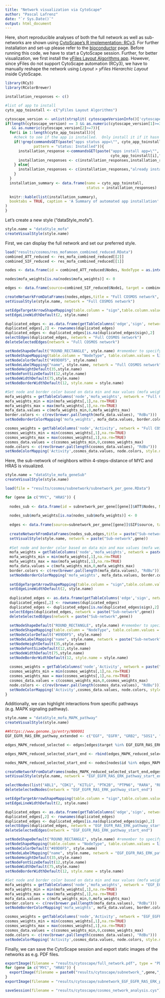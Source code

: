 ```yaml
---
title: "Network visualization via CytoScape"
author: "Pascal Lafrenz"
date: "`r Sys.Date()`"
output: html_document
---
```


Here, short reproducible analyses of both the full network as well as sub-networks are shown using [CytoScape's R implementation: RCy3](https://bioconductor.org/packages/release/bioc/html/RCy3.html). For further installation and set-up please refer to the [bioconductor](https://bioconductor.org/packages/release/bioc/html/RCy3.html) page. Before running this code, we have to start a CytoScape session. Further, for better visualization, we first install the [yFiles Layout Algorithms app](https://www.yworks.com/products/yfiles-layout-algorithms-for-cytoscape). However, since yFiles do not support CytoScape automation (RCy3), we have to manually reshape the network using $\textit{Layout > yFiles Hierarchic Layout}$ inside CytoScape.

```r
library(RCy3)
library(RColorBrewer)
```

```r
installation_responses <- c()

#list of app to install
cyto_app_toinstall <- c("yFiles Layout Algorithms")

cytoscape_version <- unlist(strsplit( cytoscapeVersionInfo()['cytoscapeVersion'],split = "\\."))
if(length(cytoscape_version) == 3 && as.numeric(cytoscape_version[1]>=3) 
   && as.numeric(cytoscape_version[2]>=7)){
  for(i in 1:length(cyto_app_toinstall)){
    #check to see if the app is installed.  Only install it if it hasn't been installed
    if(!grep(commandsGET(paste("apps status app=\"", cyto_app_toinstall[1],"\"", sep="")), 
             pattern = "status: Installed")){
      installation_response <-commandsGET(paste("apps install app=\"", 
                                                cyto_app_toinstall[i],"\"", sep=""))
      installation_responses <- c(installation_responses,installation_response)
    } else{
      installation_responses <- c(installation_responses,"already installed")
    }
  }
  installation_summary <- data.frame(name = cyto_app_toinstall, 
                                     status = installation_responses)
  
  knitr::kable(list(installation_summary),
  booktabs = TRUE, caption = 'A Summary of automated app installation'
)
}
```

Let's create a new style ("dataStyle_mofa").

```r
style.name = "dataStyle_mofa"
createVisualStyle(style.name)
```

First, we can display the full network and set our preferred style.

```r
load("results/cosmos/res_mofamoon_combined_reduced.RData")
combined_ATT_reduced <- res_mofa_combined_reduced[[2]]
combined_SIF_reduced <- res_mofa_combined_reduced[[1]]

nodes <- data.frame(id = combined_ATT_reduced$Nodes, NodeType = as.integer(combined_ATT_reduced$NodeType), mofa_weights = as.numeric(combined_ATT_reduced$mofa_weights), Activity = combined_ATT_reduced$Activity, stringsAsFactors = F)

nodes$mofa_weights[is.na(nodes$mofa_weights)] <- 0

edges <- data.frame(source=combined_SIF_reduced$Node1, target = combined_SIF_reduced$Node2, sign = combined_SIF_reduced$Sign, weight = combined_SIF_reduced$Weight,stringsAsFactors = F)

createNetworkFromDataFrames(nodes,edges,title = "Full COSMOS network", table.key.column = "name", collection = "Full Network")
setVisualStyle(style.name, network = "Full COSMOS network")

setEdgeTargetArrowShapeMapping(table.column = "sign",table.column.values =  list("-1","1"), shapes = list("T","ARROW"), style.name = style.name, network = "Full COSMOS network")
setEdgeLineWidthDefault(2, style.name)

duplicated_edges <- as.data.frame(getTableColumns('edge','sign', network = "Full COSMOS network"))
duplicated_edges[,2] <- rownames(duplicated_edges)
duplicated_edges <- duplicated_edges[is.na(duplicated_edges$sign),2]
selectEdges(duplicated_edges, network = "Full COSMOS network")
deleteSelectedEdges(network = "Full COSMOS network")

setNodeShapeDefault("ROUND_RECTANGLE", style.name) #remember to specify your style.name!
setNodeShapeMapping(table.column = "NodeType", table.column.values = list("1","2","3"),shapes = list("Octagon","VEE","Triangle"), style.name = style.name, network = "Full COSMOS network")
setNodeColorDefault("#89D0F5", style.name)
setNodeLabelMapping("name", style.name, network = "Full COSMOS network")
setNodeHeightDefault(35,style.name)
setNodeFontSizeDefault(12,style.name)
setNodeWidthDefault(75,style.name)
setNodeBorderWidthDefault(12, style.name = style.name)

#Set node and border color based on data min and max values (mofa weights, cosmos weights)
mofa_weights = getTableColumns('node','mofa_weights', network = "Full COSMOS network")  
mofa_weights_min = min(mofa_weights[,1],na.rm=TRUE)
mofa_weights_max = max(mofa_weights[,1],na.rm=TRUE)
mofa_data.values = c(mofa_weights_min,0,mofa_weights_max)
border.colors <- c(rev(brewer.pal(length(mofa_data.values), "RdBu")))
setNodeBorderColorMapping('mofa_weights', mofa_data.values, border.colors, style.name = style.name, network = "Full COSMOS network")

cosmos_weights = getTableColumns('node','Activity', network = "Full COSMOS network")
cosmos_weights_min = min(cosmos_weights[,1],na.rm=TRUE)
cosmos_weights_max = max(cosmos_weights[,1],na.rm=TRUE)
cosmos_data.values = c(cosmos_weights_min,0,cosmos_weights_max)
node.colors <- c(rev(brewer.pal(length(cosmos_data.values), "RdBu")))
setNodeColorMapping('Activity',cosmos_data.values, node.colors, style.name = style.name, network = "Full COSMOS network")
```

Here, the sub-network of neighbors within 4-steps-distance of MYC and HRAS is visualized.

```r
style.name = "dataStyle_mofa_geneSub"
createVisualStyle(style.name)

load(file = "results/cosmos/subnetwork/subnetwork_per_gene.RData")

for (gene in c("MYC", "HRAS")) {
  
  nodes_sub <- data.frame(id = subnetwork_per_gene[[gene]]$ATT$Nodes, NodeType = as.integer(subnetwork_per_gene[[gene]]$ATT$NodeType), mofa_weights = as.numeric(subnetwork_per_gene[[gene]]$ATT$mofa_weights), Activity = subnetwork_per_gene[[gene]]$ATT$Activity, stringsAsFactors = F)
  
  nodes_sub$mofa_weights[is.na(nodes_sub$mofa_weights)] <- 0
  
  edges <- data.frame(source=subnetwork_per_gene[[gene]]$SIF$source, target = subnetwork_per_gene[[gene]]$SIF$target, sign = subnetwork_per_gene[[gene]]$SIF$sign, weight = subnetwork_per_gene[[gene]]$SIF$interaction,stringsAsFactors = F)
  
  createNetworkFromDataFrames(nodes_sub,edges,title = paste("Sub-network",gene), table.key.column = "name", collection = "Sub-Network")
  setVisualStyle(style.name, network = paste("Sub-network",gene))
  
  #Set node and border color based on data min and max values (mofa weights, cosmos weights)
  mofa_weights = getTableColumns('node','mofa_weights', network = paste("Sub-network",gene))  
  mofa_weights_min = min(mofa_weights[,1],na.rm=TRUE)
  mofa_weights_max = max(mofa_weights[,1],na.rm=TRUE)
  mofa_data.values = c(mofa_weights_min,0,mofa_weights_max)
  border.colors <- c(rev(brewer.pal(length(mofa_data.values), "RdBu")))
  setNodeBorderColorMapping('mofa_weights', mofa_data.values, border.colors, style.name = style.name, network = paste("Sub-network",gene))
  
  setEdgeTargetArrowShapeMapping(table.column = "sign",table.column.values =  list("-1","1"), shapes = list("T","ARROW"), style.name = style.name, network = paste("Sub-network",gene))
  setEdgeLineWidthDefault(2, style.name)
  
  duplicated_edges <- as.data.frame(getTableColumns('edge','sign', network = paste("Sub-network",gene)))
  duplicated_edges[,2] <- rownames(duplicated_edges)
  duplicated_edges <- duplicated_edges[is.na(duplicated_edges$sign),2]
  selectEdges(duplicated_edges, network = paste("Sub-network",gene))
  deleteSelectedEdges(network = paste("Sub-network",gene))
  
  setNodeShapeDefault("ROUND_RECTANGLE", style.name) #remember to specify your style.name!
  setNodeShapeMapping(table.column = "NodeType", table.column.values = list("1","2","3"),shapes = list("Octagon","VEE","Triangle"), style.name = style.name, network = paste("Sub-network",gene))
  setNodeColorDefault("#89D0F5", style.name)
  setNodeLabelMapping("name", style.name, network = paste("Sub-network",gene))
  setNodeHeightDefault(35,style.name)
  setNodeFontSizeDefault(12,style.name)
  setNodeWidthDefault(75,style.name)
  setNodeBorderWidthDefault(12, style.name = style.name)
  
  cosmos_weights = getTableColumns('node','Activity', network = paste("Sub-network",gene))
  cosmos_weights_min = min(cosmos_weights[,1],na.rm=TRUE)
  cosmos_weights_max = max(cosmos_weights[,1],na.rm=TRUE)
  cosmos_data.values = c(cosmos_weights_min,0,cosmos_weights_max)
  node.colors <- c(rev(brewer.pal(length(cosmos_data.values), "RdBu")))
  setNodeColorMapping('Activity',cosmos_data.values, node.colors, style.name = style.name, network = paste("Sub-network",gene))
}
```

Additionally, we can highlight interactions from specific pathways (e.g. MAPK signaling pathway).

```r
style.name = "dataStyle_mofa_MAPK_pathway"
createVisualStyle(style.name)

##https://www.genome.jp/entry/N00001
EGF_EGFR_RAS_ERK_pathway_extended <- c("EGF", "EGFR", "GRB2", "SOS1", "SOS2", "HRAS", "KRAS", "NRAS", "ARAF", "BRAF", "RAF1", "MAP2K1", "MAP2K2", "MAPK1", "MAPK3", "CCND1", "CREBBP", "MYC", "SRF", "FOS")

edges_MAPK_reduced_selected <- edges[edges$target %in% EGF_EGFR_RAS_ERK_pathway_extended & edges$source %in% EGF_EGFR_RAS_ERK_pathway_extended,]

edges_MAPK_reduced_selected_start_end <- rbind(edges_MAPK_reduced_selected, edges[edges$target %in% "EGFR",],edges[edges$source %in% c("FOS","MYC"),])

nodes_MAPK_reduced_selected_start_end <- nodes[nodes$id %in% edges_MAPK_reduced_selected_start_end$source | nodes$id %in% edges_MAPK_reduced_selected_start_end$target,]

createNetworkFromDataFrames(nodes_MAPK_reduced_selected_start_end,edges_MAPK_reduced_selected_start_end,title = "EGF_EGFR_RAS_ERK_pathway_start_end", table.key.column = "name", collection = "Sub-Network")
setVisualStyle(style.name, network = "EGF_EGFR_RAS_ERK_pathway_start_end")

selectNodes(list("ABL1", "CDK1", "KITLG", "PTK2B", "PTPN6", "RARA", "RELA", "JUNB", "EGR1", "FYN", "HBEGF", "ITGB1", "JUNB", "TP53", "SRC", "CCNE1", "GNAI2", "UBE2D1", "PTPRG"), by.col = "name", network = "EGF_EGFR_RAS_ERK_pathway_start_end")
deleteSelectedNodes(network = "EGF_EGFR_RAS_ERK_pathway_start_end")

setEdgeTargetArrowShapeMapping(table.column = "sign",table.column.values =  list("-1","1"), shapes = list("T","ARROW"), style.name = style.name, network = "EGF_EGFR_RAS_ERK_pathway_start_end")
setEdgeLineWidthDefault(2, style.name)

duplicated_edges <- as.data.frame(getTableColumns('edge','sign', network = "EGF_EGFR_RAS_ERK_pathway_start_end"))
duplicated_edges[,2] <- rownames(duplicated_edges)
duplicated_edges <- duplicated_edges[is.na(duplicated_edges$sign),2]
selectEdges(duplicated_edges, network = "EGF_EGFR_RAS_ERK_pathway_start_end")
deleteSelectedEdges(network = "EGF_EGFR_RAS_ERK_pathway_start_end")

setNodeShapeDefault("ROUND_RECTANGLE", style.name) #remember to specify your style.name!
setNodeShapeMapping(table.column = "NodeType", table.column.values = list("1","2","3"),shapes = list("Octagon","VEE","Triangle"), style.name = style.name, network = "EGF_EGFR_RAS_ERK_pathway_start_end")
setNodeColorDefault("#89D0F5", style.name)
setNodeLabelMapping("name", style.name, network = "EGF_EGFR_RAS_ERK_pathway_start_end")
setNodeHeightDefault(35,style.name)
setNodeFontSizeDefault(12,style.name)
setNodeWidthDefault(75,style.name)
setNodeBorderWidthDefault(12, style.name = style.name)

#Set node and border color based on data min and max values (mofa weights, cosmos weights)
mofa_weights = getTableColumns('node','mofa_weights', network = "EGF_EGFR_RAS_ERK_pathway_start_end")  
mofa_weights_min = min(mofa_weights[,1],na.rm=TRUE)
mofa_weights_max = max(mofa_weights[,1],na.rm=TRUE)
mofa_data.values = c(mofa_weights_min,0,mofa_weights_max)
border.colors <- c(rev(brewer.pal(length(mofa_data.values), "RdBu")))
setNodeBorderColorMapping('mofa_weights', mofa_data.values, border.colors, style.name = style.name, network = "EGF_EGFR_RAS_ERK_pathway_start_end")

cosmos_weights = getTableColumns('node','Activity', network = "EGF_EGFR_RAS_ERK_pathway_start_end")
cosmos_weights_min = min(cosmos_weights[,1],na.rm=TRUE)
cosmos_weights_max = max(cosmos_weights[,1],na.rm=TRUE)
cosmos_data.values = c(cosmos_weights_min,0,cosmos_weights_max)
node.colors <- c(rev(brewer.pal(length(cosmos_data.values), "RdBu")))
setNodeColorMapping('Activity',cosmos_data.values, node.colors, style.name = style.name, network = "EGF_EGFR_RAS_ERK_pathway_start_end")
```

Finally, we can save the CytoScape session and export static images of the networks as e.g. PDF files.

```r
exportImage(filename = "results/cytoscape/full_network.pdf", type = "PDF", resolution = 900, network = "Full COSMOS network")
for (gene in c("MYC", "HRAS")) {
  exportImage(filename = paste0("results/cytoscape/subnetwork_",gene,"_analysis.pdf"), type = "PDF", resolution = 900, network = paste("Sub-network",gene))
}
exportImage(filename = "results/cytoscape/subnetwork_EGF_EGFR_RAS_ERK_pathway_extended", type = "PDF", resolution = 900, network = "EGF_EGFR_RAS_ERK_pathway_start_end")

saveSession(filename = "results/cytoscape/cosmos_network_analysis.cys")
```

